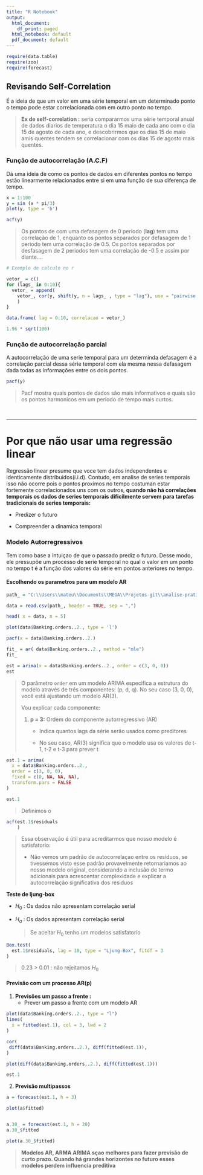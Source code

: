 ```yaml
---
title: "R Notebook"
output:
  html_document:
    df_print: paged
  html_notebook: default
  pdf_document: default
---
```


```r
require(data.table)
require(zoo)
require(forecast)
```

## Revisando Self-Correlation

É a ideia de que um valor em uma série temporal em um determinado ponto o tempo pode estar correlacionada com em outro ponto no tempo.

> **Ex de self-correlation :** seria compararmos uma série temporal anual de dados diarios de temperatura o dia 15 maio de cada ano com o dia 15 de agosto de cada ano, e descobrirmos que os dias 15 de maio amis quentes tendem se correlacionar com os dias 15 de agosto mais quentes.

### Função de autocorrelação (A.C.F)

Dá uma ideia de como os pontos de dados em diferentes pontos no tempo estão linearmente relacionados entre si em uma função de sua diferença de tempo.

```r
x = 1:100
y = sin (x * pi/3)
plot(y, type = 'b')
```

```r
acf(y)
```

> Os pontos de com uma defasagem de 0 periodo (**lag**) tem uma correlação de 1, enquanto os pontos separados por defasagem de 1 periodo tem uma correlação de 0.5. Os pontos separados por desfasagem de 2 periodos tem uma correlação de -0.5 e assim por diante....

```r
# Exemplo de calculo no r

vetor_ = c()
for (lags_ in 0:10){
  vetor_ = append(
    vetor_, cor(y, shift(y, n = lags_ , type = "lag"), use = "pairwise.complete.obs")
    )
}

data.frame( lag = 0:10, correlacao = vetor_)
```

```r
1.96 * sqrt(100)
```

### Função de autocorrelação parcial

A autocorrelação de uma serie temporal para um determinda defasagem é a correlação parcial dessa série temporal com ela mesma nessa defasagem dada todas as informações entre os dois pontos.

```r
pacf(y)
```

> Pacf mostra quais pontos de dados são mais informativos e quais são os pontos harmonicos em um período de tempo mais curtos.

&nbsp;

------------------------------------------------------------------------

# Por que não usar uma regressão linear

Regressão linear presume que voce tem dados independentes e identicamente distribuidos(i.i.d). Contudo, em analise de series temporais isso não ocorre pois o pontos proximos no tempo costuman estar fortemente correlacionados uns com os outros, **quando não há correlações temporais os dados de series temporais dificilmente servem para tarefas tradicionais de series temporais:**

-   Predizer o futuro

-   Compreender a dinamica temporal

### Modelo Autorregressivos

Tem como base a intuiçao de que o passado prediz o futuro. Desse modo, ele pressupõe um processo de serie temporal no qual o valor em um ponto no tempo t é a função dos valores da série em pontos anteriores no tempo.

#### Escolhendo os parametros para um modelo AR

```r
path_ = "C:\\Users\\mateu\\Documents\\MEGA\\Projetos-git\\analise-pratica-series-temporais_predicao-stats-ml\\capitulo-6\\datasets\\Daily_Demand_Forecasting_Orders.csv"

data = read.csv(path_, header = TRUE, sep = ",")

head( x = data, n = 5)
```

```r
plot(data$Banking.orders..2., type = 'l')
```

```r
pacf(x = data$Banking.orders..2.)
```

```r
fit_ = ar( data$Banking.orders..2., method = "mle")
fit_
```

```r
est = arima(x = data$Banking.orders..2., order = c(3, 0, 0))
est
```

> O parâmetro `order` em um modelo ARIMA especifica a estrutura do modelo através de três componentes: (p, d, q). No seu caso (3, 0, 0), você está ajustando um modelo AR(3).
>
> Vou explicar cada componente:
>
> 1.  **p = 3:** Ordem do componente autorregressivo (AR)
>
>     -   Indica quantos lags da série serão usados como preditores
>
>     -   No seu caso, AR(3) significa que o modelo usa os valores de t-1, t-2 e t-3 para prever t

```r
est.1 = arima(
  x = data$Banking.orders..2.,
  order = c(3, 0, 0),
  fixed = c(0, NA, NA, NA),
  transform.pars = FALSE
)

est.1
```

> Definimos o

```r
acf(est.1$residuals
    )
```

> Essa observação é útil para acreditarmos que nosso modelo é satisfatorio:
>
> -   Não vemos um padrão de autocorrelaçao entre os residuos, se tivessemos visto esse padrão provavelmente retornariamos ao nosso modelo original, considerando a inclusão de termo adicionais para acrescentar complexidade e explicar a autocorrelação significativa dos residuos

**Teste de ljung-box**

-   $H_0$ : Os dados não apresentam correlação serial

-   $H_a$ : Os dados apresentam correlação serial

    > Se aceitar $H_0$ tenho um modelos satisfatorio

```r
Box.test(
  est.1$residuals, lag = 10, type = "Ljung-Box", fitdf = 3
)
```

> 0.23 \> 0.01 : não rejeitamos $H_0$

#### Previsão com um processo AR(p)

1.  **Previsões um passo a frente :**
    -   Prever um passo a frente com um modelo AR

```r
plot(data$Banking.orders..2., type = "l")
lines(
  x = fitted(est.1), col = 3, lwd = 2
)
```

```r
cor(
 diff(data$Banking.orders..2.), diff(fitted(est.1)), 
)
```

```r
plot(diff(data$Banking.orders..2.), diff(fitted(est.1)))
```

```r
est.1
```

2.  **Previsão multipassos**

```r
a = forecast(est.1, h = 3)

```

```r
plot(a$fitted)
```

```r
```

```r
a.30_ = forecast(est.1, h = 30)
a.30_$fitted
```

```r
plot(a.30_$fitted)
```

> **Modelos AR, ARMA ARIMA sçao melhores para fazer previsão de curto prazo. Quando há grandes horizontes no futuro esses modelos perdem influencia preditiva**
